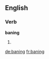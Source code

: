 
==English==

===Verb===
'''baning'''

# {{present participle of|[[bane]]}}

[[de:baning]]
[[fr:baning]]